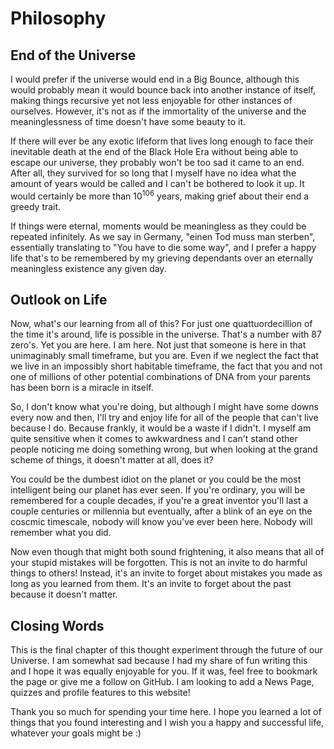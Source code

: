 
# Philosophy

<ReadingTime />

## End of the Universe
I would prefer if the universe would end in a Big Bounce, although this would probably mean it would bounce back into another instance of itself, making things recursive yet not less enjoyable for other instances of ourselves. However, it's not as if the immortality of the universe and the meaninglessness of time doesn't have some beauty to it.

If there will ever be any exotic lifeform that lives long enough to face their inevitable death at the end of the Black Hole Era without being able to escape our universe, they probably won't be too sad it came to an end. After all, they survived for so long that I myself have no idea what the amount of years would be called and I can't be bothered to look it up. It would certainly be more than $10^{106}$ years, making grief about their end a greedy trait.

If things were eternal, moments would be meaningless as they could be repeated infinitely. As we say in Germany, "einen Tod muss man sterben", essentially translating to "You have to die some way", and I prefer a happy life that's to be remembered by my grieving dependants over an eternally meaningless existence any given day.

## Outlook on Life
Now, what's our learning from all of this? For just one quattuordecillion of the time it's around, life is possible in the universe. That's a number with 87 zero's. Yet you are here. I am here. Not just that someone is here in that unimaginably small timeframe, but you are. Even if we neglect the fact that we live in an impossibly short habitable timeframe, the fact that you and not one of millions of other potential combinations of DNA from your parents has been born is a miracle in itself.

So, I don't know what you're doing, but although I might have some downs every now and then, I'll try and enjoy life for all of the people that can't live because I do. Because frankly, it would be a waste if I didn't. I myself am quite sensitive when it comes to awkwardness and I can't stand other people noticing me doing something wrong, but when looking at the grand scheme of things, it doesn't matter at all, does it? 

You could be the dumbest idiot on the planet or you could be the most intelligent being our planet has ever seen. If you're ordinary, you will be remembered for a couple decades, if you're a great inventor you'll last a couple centuries or millennia but eventually, after a blink of an eye on the coscmic timescale, nobody will know you've ever been here. Nobody will remember what you did.

Now even though that might both sound frightening, it also means that all of your stupid mistakes will be forgotten. This is not an invite to do harmful things to others! Instead, it's an invite to forget about mistakes you made as long as you learned from them. It's an invite to forget about the past because it doesn't matter.

## Closing Words
This is the final chapter of this thought experiment through the future of our Universe. I am somewhat sad because I had my share of fun writing this and I hope it was equally enjoyable for you. If it was, feel free to bookmark the page or give me a follow on GitHub. I am looking to add a News Page, quizzes and profile features to this website!

Thank you so much for spending your time here. I hope you learned a lot of things that you found interesting and I wish you a happy and successful life, whatever your goals might be :)


<SaveArticleSection article="future-philosophy"/>

<Analytics />